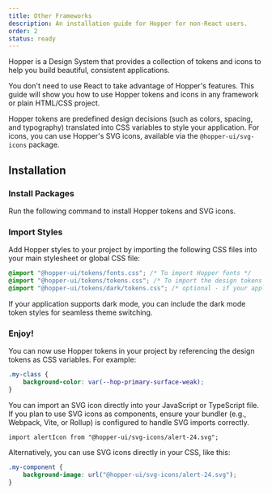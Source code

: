 ```yaml
---
title: Other Frameworks
description: An installation guide for Hopper for non-React users.
order: 2
status: ready
---
```


Hopper is a Design System that provides a collection of tokens and icons to help you build beautiful, consistent applications.

You don't need to use React to take advantage of Hopper's features. This guide will show you how to use Hopper tokens and icons in any framework or plain HTML/CSS project.

Hopper tokens are predefined design decisions (such as colors, spacing, and typography) translated into CSS variables to style your application. For icons, you can use Hopper's SVG icons, available via the `@hopper-ui/svg-icons` package.

## Installation

### Install Packages

Run the following command to install Hopper tokens and SVG icons.

<PackageInstallation library="tokens @hopper-ui/svg-icons" mod="prod" />

### Import Styles

Add Hopper styles to your project by importing the following CSS files into your main stylesheet or global CSS file:

```css
@import "@hopper-ui/tokens/fonts.css"; /* To import Hopper fonts */
@import "@hopper-ui/tokens/tokens.css"; /* To import the design tokens */
@import "@hopper-ui/tokens/dark/tokens.css"; /* optional - if your application supports dark mode */
```

If your application supports dark mode, you can include the dark mode token styles for seamless theme switching.

### Enjoy!

You can now use Hopper tokens in your project by referencing the design tokens as CSS variables. For example:

```css
.my-class {
    background-color: var(--hop-primary-surface-weak);
}
```

You can import an SVG icon directly into your JavaScript or TypeScript file. If you plan to use SVG icons as components, ensure your bundler (e.g., Webpack, Vite, or Rollup) is configured to handle SVG imports correctly.

```tsx
import alertIcon from "@hopper-ui/svg-icons/alert-24.svg";
```

Alternatively, you can use SVG icons directly in your CSS, like this:

```css
.my-component {
    background-image: url("@hopper-ui/svg-icons/alert-24.svg");
}
```
